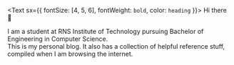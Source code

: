 <Text sx={{ fontSize: [4, 5, 6], fontWeight: `bold`, color: `heading` }}>
  Hi there 👋
</Text>

I am a student at RNS Institute of Technology pursuing Bachelor of Engineering in Computer Science.    
This is my personal blog. It also has a collection of helpful reference stuff, compiled when I am browsing the internet.

